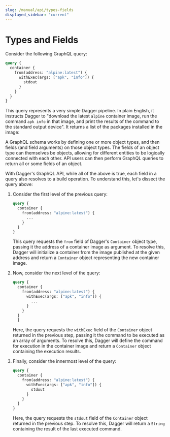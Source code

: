 ```yaml
---
slug: /manual/api/types-fields
displayed_sidebar: "current"
---
```


# Types and Fields

Consider the following GraphQL query:

```graphql
query {
  container {
    from(address: "alpine:latest") {
      withExec(args: ["apk", "info"]) {
        stdout
      }
    }
  }
}
```

This query represents a very simple Dagger pipeline. In plain English, it instructs Dagger to "download the latest `alpine` container image, run the command `apk info` in that image, and print the results of the command to the standard output device". It returns a list of the packages installed in the image:

A GraphQL schema works by defining one or more object types, and then fields (and field arguments) on those object types. The fields of an object type can themselves be objects, allowing for different entities to be logically connected with each other. API users can then perform GraphQL queries to return all or some fields of an object.

With Dagger's GraphQL API, while all of the above is true, each field in a query also resolves to a build operation. To understand this, let's dissect the query above:

1. Consider the first level of the previous query:

    ```graphql
    query {
      container {
        from(address: "alpine:latest") {
          ...
        }
      }
    }
    ```

    This query requests the `from` field of Dagger's `Container` object type, passing it the address of a container image as argument. To resolve this, Dagger will initialize a container from the image published at the given address and return a `Container` object representing the new container image.

1. Now, consider the next level of the query:

    ```graphql
    query {
      container {
        from(address: "alpine:latest") {
          withExec(args: ["apk", "info"]) {
            ...
          }
        }
      }
      }
    ```

    Here, the query requests the `withExec` field of the `Container` object returned in the previous step, passing it the command to be executed as an array of arguments. To resolve this, Dagger will  define the command for execution in the container image and return a `Container` object containing the execution results.

1. Finally, consider the innermost level of the query:

    ```graphql
    query {
      container {
        from(address: "alpine:latest") {
          withExec(args: ["apk", "info"]) {
            stdout
          }
        }
      }
    }
    ```

    Here, the query requests the `stdout` field of the `Container` object returned in the previous step. To resolve this, Dagger will return a `String` containing the result of the last executed command.
